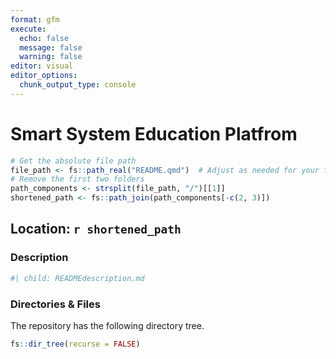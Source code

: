 ```yaml
---
format: gfm
execute:
  echo: false
  message: false
  warning: false
editor: visual
editor_options: 
  chunk_output_type: console
---
```


# Smart System Education Platfrom
```r
# Get the absolute file path
file_path <- fs::path_real("README.qmd")  # Adjust as needed for your file path
# Remove the first two folders
path_components <- strsplit(file_path, "/")[[1]]
shortened_path <- fs::path_join(path_components[-c(2, 3)])
```
## Location: `r shortened_path `

### Description
```r
#| child: READMEdescription.md
```

### Directories & Files

The repository has the following directory tree.

```r
fs::dir_tree(recurse = FALSE)
```
